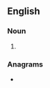 {{also|Caliphs}}
==English==

===Noun===
{{head|en|noun plural form}}

# {{plural of|caliph|lang=en}}

===Anagrams===
* {{anagrams|en|a=achilps|chaplis}}